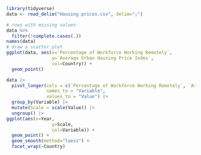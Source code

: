 

```r
library(tidyverse)
data <- read_delim("Housing prices.csv", delim=";")

# rows with missing values
data %>% 
  filter(!complete.cases(.)) 
names(data)
# draw a scatter plot
ggplot(data, aes(x=`Percentage of Workforce Working Remotely`, 
                 y=`Average Urban Housing Price Index`,
                 col=Country)) + 
  geom_point() 

data |>
  pivot_longer(cols = c(`Percentage of Workforce Working Remotely`, `Average Urban Housing Price Index`), 
               names_to = "Variable", 
               values_to = "Value") |>
  group_by(Variable) |>
  mutate(Scale = scale(Value)) |>
  ungroup() |> 
ggplot(aes(x=Year, 
                 y=Scale,
                 col=Variable)) + 
  geom_point() +
  geom_smooth(method="loess") +
  facet_wrap(~Country)

```
